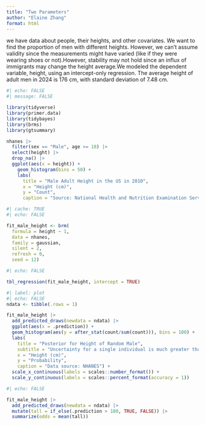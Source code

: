 ```yaml
---
title: "Two Parameters"
author: "Elaine Zhang"
format: html
---
```

we have data about people, their heights, and other covariates. We want to find the proportion of men with different heights. However, we can't assume validity since the measurements might have varied (like if they were wearing shoes or not).However, stability may not hold since an influx of immigrants may change the height average.We modeled the dependent variable, height, using an intercept-only regression. The average height of adult men in 2024 is 176 cm, with standard deviation of 7.48 cm.

```r
#| echo: FALSE
#| message: FALSE

library(tidyverse)
library(primer.data)
library(tidybayes)
library(brms)
library(gtsummary)
```

```r
nhanes |>
  filter(sex == "Male", age >= 18) |>
  select(height) |>
  drop_na() |>
  ggplot(aes(x = height)) +
    geom_histogram(bins = 50) +
    labs(
      title = "Male Adult Height in the US in 2010",
      x = "Height (cm)",
      y = "Count",
      caption = "Source: National Health and Nutrition Examination Servey")
```

```r
#| cache: TRUE
#| echo: FALSE

fit_male_height <- brm(
  formula = height ~ 1,
  data = nhanes,
  family = gaussian,
  silent = 2,
  refresh = 0,
  seed = 12)
```

```r
#| echo: FALSE

tbl_regression(fit_male_height, intercept = TRUE)
```

```r
#| label: plot
#| echo: FALSE
ndata <- tibble(.rows = 1)

fit_male_height |>
  add_predicted_draws(newdata = ndata) |>
  ggplot(aes(x = .prediction)) +
  geom_histogram(aes(y = after_stat(count/sum(count))), bins = 100) +
  labs(
    title = "Posterior for Height of Random Male",
    subtitle = "Uncertainty for a single individual is much greater than for the expected value",
    x = "Height (cm)",
    y = "Probability",
    caption = "Data source: NHANES") +
  scale_x_continuous(labels = scales::number_format()) +
  scale_y_continuous(labels = scales::percent_format(accuracy = 1))
```

```r
#| echo: FALSE

fit_male_height |>
  add_predicted_draws(newdata = ndata) |>
  mutate(tall = if_else(.prediction > 180, TRUE, FALSE)) |>
  summarize(odds = mean(tall))
```

